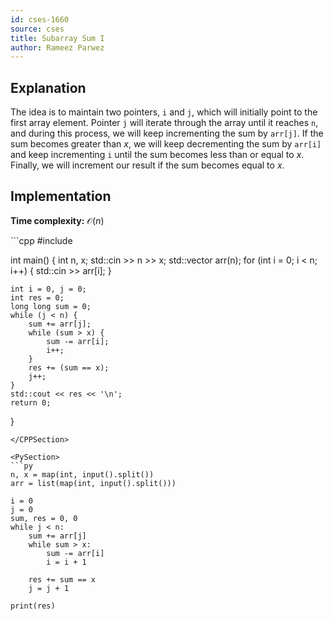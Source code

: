 ```yaml
---
id: cses-1660
source: cses
title: Subarray Sum I
author: Rameez Parwez
---
```


## Explanation
The idea is to maintain two pointers, `i` and `j`, which will initially point to the first array element. Pointer `j` will iterate through the array until it reaches `n`, and during this process, we will keep incrementing the sum by `arr[j]`. If the sum becomes greater than $x$, we will keep decrementing the sum by `arr[i]` and keep incrementing `i` until the sum becomes less than or equal to $x$. Finally, we will increment our result if the sum becomes equal to $x$.

## Implementation
**Time complexity:** $\mathcal{O} (n)$

<LanguageSection>
<CPPSection>
```cpp
#include <bits/stdc++.h>

int main() {
	int n, x;
	std::cin >> n >> x;
	std::vector<int> arr(n);
	for (int i = 0; i < n; i++) { std::cin >> arr[i]; }

	int i = 0, j = 0;
	int res = 0;
    long long sum = 0;
	while (j < n) {
		sum += arr[j];
		while (sum > x) {
			sum -= arr[i];
			i++;
		}
		res += (sum == x);
		j++;
	}
	std::cout << res << '\n';
	return 0;
}
```
</CPPSection>

<PySection>
```py
n, x = map(int, input().split())
arr = list(map(int, input().split()))

i = 0
j = 0
sum, res = 0, 0
while j < n:
	sum += arr[j]
	while sum > x:
		sum -= arr[i]
		i = i + 1

	res += sum == x
	j = j + 1

print(res)
```
</PySection>
</LanguageSection>
